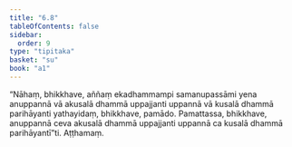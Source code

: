 ```yaml
---
title: "6.8"
tableOfContents: false
sidebar:
  order: 9
type: "tipitaka"
basket: "su"
book: "a1"
---
```



<DynamicBreadcrumb />

<Division number="58" book="a1" bookNo="15" page="10">

<Paragraph number="122" book="a1">
“Nāhaṃ, bhikkhave, aññaṃ ekadhammampi samanupassāmi yena anuppannā vā akusalā dhammā uppajjanti uppannā vā kusalā dhammā parihāyanti yathayidaṃ, bhikkhave, pamādo. Pamattassa, bhikkhave, anuppannā ceva akusalā dhammā uppajjanti uppannā ca kusalā dhammā parihāyantī”ti.

</Paragraph>
</Division>

<Paragraph number="123" type="center" book="a1">
Aṭṭhamaṃ.
</Paragraph>